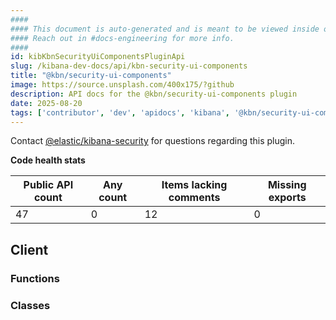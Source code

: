 ```yaml
---
####
#### This document is auto-generated and is meant to be viewed inside our experimental, new docs system.
#### Reach out in #docs-engineering for more info.
####
id: kibKbnSecurityUiComponentsPluginApi
slug: /kibana-dev-docs/api/kbn-security-ui-components
title: "@kbn/security-ui-components"
image: https://source.unsplash.com/400x175/?github
description: API docs for the @kbn/security-ui-components plugin
date: 2025-08-20
tags: ['contributor', 'dev', 'apidocs', 'kibana', '@kbn/security-ui-components']
---
```




Contact [@elastic/kibana-security](https://github.com/orgs/elastic/teams/kibana-security) for questions regarding this plugin.

**Code health stats**

| Public API count  | Any count | Items lacking comments | Missing exports |
|-------------------|-----------|------------------------|-----------------|
| 47 | 0 | 12 | 0 |

## Client

### Functions
<DocDefinitionList data={kbnSecurityUiComponentsObj.client.functions}/>

### Classes
<DocDefinitionList data={kbnSecurityUiComponentsObj.client.classes}/>


